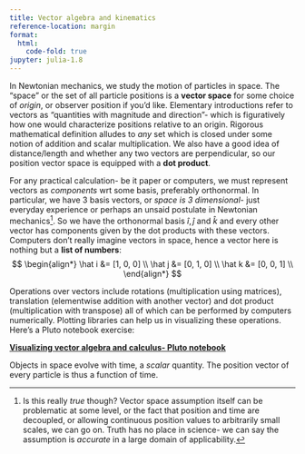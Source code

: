 ```yaml
---
title: Vector algebra and kinematics
reference-location: margin
format:
  html:
    code-fold: true
jupyter: julia-1.8
---
```


In Newtonian mechanics, we study the motion of particles in space. The "space" or the set of all particle positions is a **vector space** for some choice of *origin*, or observer position if you'd like. Elementary introductions refer to vectors as "quantities with magnitude and direction"- which is figuratively how one would characterize positions relative to an origin. Rigorous mathematical definition alludes to *any* set which is closed under some notion of addition and scalar multiplication. We also have a good idea of distance/length and whether any two vectors are perpendicular, so our position vector space is equipped with a **dot product**.

For any practical calculation- be it paper or computers, we must represent vectors as *components* wrt some basis, preferably orthonormal. In particular, we have 3 basis vectors, or *space is 3 dimensional*- just everyday experience or perhaps an unsaid postulate in Newtonian mechanics[^1]. So we have the orthonormal basis $\hat i, \hat j$ and $\hat k$ and every other vector has components given by the dot products with these vectors. Computers don't really imagine vectors in space, hence a vector here is nothing but a **list of numbers**:
$$
\begin{align*}
\hat i &= [1, 0, 0] \\
\hat j &= [0, 1, 0] \\
\hat k &= [0, 0, 1] \\
\end{align*}
$$

[^1]: Is this really *true* though? Vector space assumption itself can be problematic at some level, or the fact that position and time are decoupled, or allowing continuous position values to arbitrarily small scales, we can go on. Truth has no place in science- we can say the assumption is *accurate* in a large domain of applicability.

Operations over vectors include rotations (multiplication using matrices), translation (elementwise addition with another vector) and dot product (multiplication with transpose) all of which can be performed by computers numerically. Plotting libraries can help us in visualizing these operations. Here's a Pluto notebook exercise:

[**Visualizing vector algebra and calculus- Pluto notebook**](Vectors_tut.html)

Objects in space evolve with time, a *scalar* quantity. The position vector of every particle is thus a function of time.
